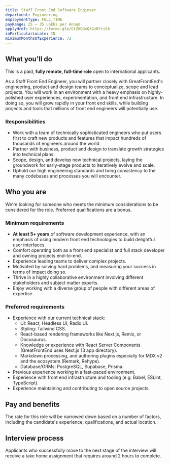 ```yaml
---
title: Staff Front End Software Engineer
department: Engineering
employmentType: FULL_TIME
payRange: 25 – 35 Lakhs per Annum
applyHref: https://forms.gle/GtZ6QGvQXGzDFriS6
inParticularLocale: IN
minimumMonthsOfExperience: 72
---
```


## What you'll do

This is a paid, **fully remote, full-time role** open to international applicants.

As a Staff Front End Engineer, you will partner closely with GreatFrontEnd's engineering, product and design teams to conceptualize, scope and lead projects. You will work in an environment with a heavy emphasis on highly-polished user experiences, experimentation, and front end infrastructure. In doing so, you will grow rapidly in your front end skills, while building projects and tools that millions of front end engineers will potentially use.

### Responsibilities

- Work with a team of technically sophisticated engineers who put users first to craft new products and features that impact hundreds of thousands of engineers around the world
- Partner with business, product and design to translate growth strategies into technical plans.
- Scope, design, and develop new technical projects, laying the groundwork for early-stage products to iteratively evolve and scale.
- Uphold our high engineering standards and bring consistency to the many codebases and processes you will encounter.

## Who you are

We're looking for someone who meets the minimum considerations to be considered for the role. Preferred qualifications are a bonus.

### Minimum requirements

- **At least 5+ years** of software development experience, with an emphasis of using modern front end technologies to build delightful user interfaces.
- Comfort operating both as a front end specialist and full stack developer and owning projects end-to-end.
- Experience leading teams to deliver complex projects.
- Motivated by solving hard problems, and measuring your success in terms of impact doing so.
- Thrive in a highly collaborative environment involving different stakeholders and subject matter experts.
- Enjoy working with a diverse group of people with different areas of expertise.

### Preferred requirements

- Experience with our current technical stack:
  - UI: React, Headless UI, Radix UI.
  - Styling: Tailwind CSS.
  - React-based rendering frameworks like Next.js, Remix, or Docusaurus.
  - Knowledge or experience with React Server Components (GreatFrontEnd uses Next.js 13 app directory).
  - Markdown processing, and authoring plugins especially for MDX v2 and the ecosystem (Remark, Rehype).
  - Database/ORMs: PostgreSQL, Supabase, Prisma.
- Previous experience working in a fast-paced environment.
- Experience with front end infrastructure and tooling (e.g. Babel, ESLint, TypeScript).
- Experience maintaining and contributing to open source projects.

## Pay and benefits

The rate for this role will be narrowed down based on a number of factors, including the candidate's experience, qualifications, and actual location.

## Interview process

Applicants who successfully move to the next stage of the interview will receive a take home assignment that requires around 2 hours to complete.
